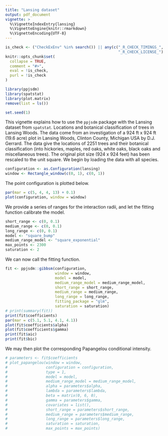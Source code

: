 ```yaml
---
title: "Lansing dataset"
output: pdf_document
vignette: >
  %\VignetteIndexEntry{lansing}
  %\VignetteEngine{knitr::rmarkdown}
  %\VignetteEncoding{UTF-8}
---
```

  
```r
is_check <- ("CheckExEnv" %in% search()) || any(c("_R_CHECK_TIMINGS_",
                                                  "_R_CHECK_LICENSE_") %in% names(Sys.getenv()))
knitr::opts_chunk$set(
  collapse = TRUE,
  comment = "#>",
  eval = !is_check,
  purl = !is_check
)

```

```r
library(ppjsdm)
library(spatstat)
library(plot.matrix)
remove(list = ls())

set.seed(1)
```

This vignette explains how to use the `ppjsdm` package with the Lansing dataset from `spatstat`.
Locations and botanical classification of trees in Lansing Woods.
The data come from an investigation of a 924 ft x 924 ft (19.6 acre) plot in Lansing Woods, Clinton County, Michigan USA by D.J. Gerrard. 
The data give the locations of 2251 trees and their botanical classification (into hickories, maples, red oaks, white oaks, black oaks and miscellaneous trees). 
The original plot size (924 x 924 feet) has been rescaled to the unit square.
We begin by loading the data with all species.

```r
configuration <- as.Configuration(lansing)
window <- Rectangle_window(c(0, 1), c(0, 1))
```

The point configuration is plotted below.

```r
par(mar = c(5, 4, 4, 13) + 0.1)
plot(configuration, window = window)
```

We provide a series of ranges for the interaction radii, and let the fitting function calibrate the model.

```r
short_range <- c(0, 0.1)
medium_range <- c(0, 0.1)
long_range <- c(0, 0.1)
model <- "square_bump"
medium_range_model <- "square_exponential"
max_points <- 2300
saturation <- 2
```

We can now call the fitting function.

```r
fit <- ppjsdm::gibbsm(configuration, 
                      window = window, 
                      model = model,
                      medium_range_model = medium_range_model,
                      short_range = short_range,
                      medium_range = medium_range,
                      long_range = long_range,
                      fitting_package = "glm",
                      saturation = saturation)
# print(summary(fit))
print(fit$coefficients)
par(mar = c(5.1, 5.1, 4.1, 4.1))
plot(fit$coefficients$alpha)
plot(fit$coefficients$gamma)
print(fit$aic)
print(fit$bic)
```

We may then plot the corresponding Papangelou conditional intensity.

```r
# parameters <- fit$coefficients
# plot_papangelou(window = window,
#                 configuration = configuration,
#                 type = 1, 
#                 model = model, 
#                 medium_range_model = medium_range_model, 
#                 alpha = parameters$alpha, 
#                 lambda = parameters$lambda, 
#                 beta = matrix(0, 6, 0), 
#                 gamma = parameters$gamma, 
#                 covariates = list(), 
#                 short_range = parameters$short_range, 
#                 medium_range = parameters$medium_range, 
#                 long_range = parameters$long_range,
#                 saturation = saturation,
#                 max_points = max_points) 
```